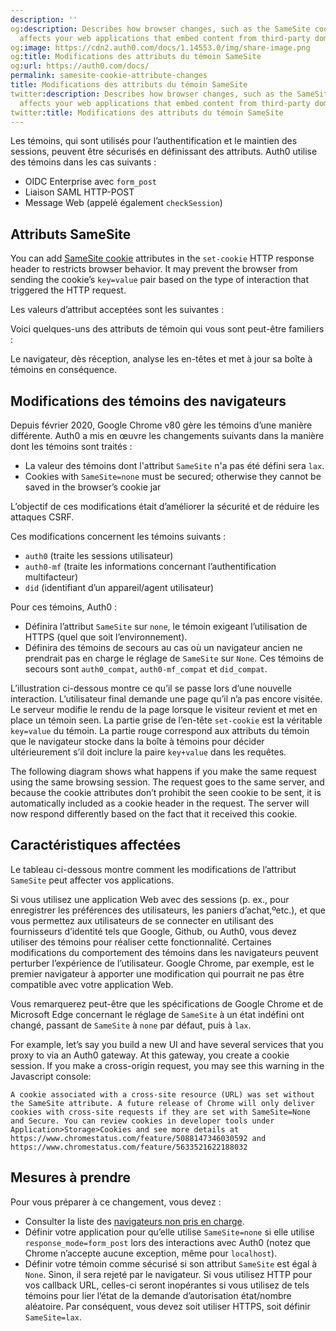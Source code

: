 ```yaml
---
description: ''
og:description: Describes how browser changes, such as the SameSite cookie attribute,
  affects your web applications that embed content from third-party domains.
og:image: https://cdn2.auth0.com/docs/1.14553.0/img/share-image.png
og:title: Modifications des attributs du témoin SameSite
og:url: https://auth0.com/docs/
permalink: samesite-cookie-attribute-changes
title: Modifications des attributs du témoin SameSite
twitter:description: Describes how browser changes, such as the SameSite cookie attribute,
  affects your web applications that embed content from third-party domains.
twitter:title: Modifications des attributs du témoin SameSite
---
```


Les témoins, qui sont utilisés pour l’authentification et le maintien des sessions, peuvent être sécurisés en définissant des attributs. Auth0 utilise des témoins dans les cas suivants :

* OIDC Enterprise avec `form_post`
* Liaison SAML HTTP-POST
* Message Web (appelé également `checkSession`)

## Attributs SameSite

You can add [SameSite cookie](https://developer.mozilla.org/en-US/docs/Web/HTTP/Headers/Set-Cookie/SameSite) attributes in the `set-cookie` HTTP response header to restricts browser behavior. It may prevent the browser from sending the cookie’s `key=value` pair based on the type of interaction that triggered the HTTP request.

Les valeurs d’attribut acceptées sont les suivantes :



Voici quelques-uns des attributs de témoin qui vous sont peut-être familiers :



Le navigateur, dès réception, analyse les en-têtes et met à jour sa boîte à témoins en conséquence.

## Modifications des témoins des navigateurs

Depuis février 2020, Google Chrome v80 gère les témoins d’une manière différente. Auth0 a mis en œuvre les changements suivants dans la manière dont les témoins sont traités :

* La valeur des témoins dont l'attribut `SameSite` n'a pas été défini sera `lax`.
* Cookies with `SameSite=none` must be secured; otherwise they cannot be saved in the browser’s cookie jar

L’objectif de ces modifications était d’améliorer la sécurité et de réduire les attaques CSRF.

Ces modifications concernent les témoins suivants :

* `auth0` (traite les sessions utilisateur)
* `auth0-mf` (traite les informations concernant l’authentification multifacteur)
* `did` (identifiant d’un appareil/agent utilisateur)

Pour ces témoins, Auth0 :

* Définira l’attribut `SameSite` sur `none`, le témoin exigeant l’utilisation de HTTPS (quel que soit l’environnement).
* Définira des témoins de secours au cas où un navigateur ancien ne prendrait pas en charge le réglage de `SameSite` sur `None`. Ces témoins de secours sont `auth0_compat`, `auth0-mf_compat` et `did_compat`.

L’illustration ci-dessous montre ce qu’il se passe lors d’une nouvelle interaction. L’utilisateur final demande une page qu’il n’a pas encore visitée. Le serveur modifie le rendu de la page lorsque le visiteur revient et met en place un témoin seen. La partie grise de l’en-tête `set-cookie` est la véritable `key=value` du témoin. La partie rouge correspond aux attributs du témoin que le navigateur stocke dans la boîte à témoins pour décider ultérieurement s’il doit inclure la paire `key+value` dans les requêtes.

The following diagram shows what happens if you make the same request using the same browsing session. The request goes to the same server, and because the cookie attributes don’t prohibit the seen cookie to be sent, it is automatically included as a cookie header in the request. The server will now respond differently based on the fact that it received this cookie.

## Caractéristiques affectées

Le tableau ci-dessous montre comment les modifications de l’attribut `SameSite` peut affecter vos applications.



Si vous utilisez une application Web avec des sessions (p. ex., pour enregistrer les préférences des utilisateurs, les paniers d’achat,ºetc.), et que vous permettez aux utilisateurs de se connecter en utilisant des fournisseurs d’identité tels que Google, Github, ou Auth0, vous devez utiliser des témoins pour réaliser cette fonctionnalité. Certaines modifications du comportement des témoins dans les navigateurs peuvent perturber l’expérience de l’utilisateur. Google Chrome, par exemple, est le premier navigateur à apporter une modification qui pourrait ne pas être compatible avec votre application Web.

Vous remarquerez peut-être que les spécifications de Google Chrome et de Microsoft Edge concernant le réglage de `SameSite` à un état indéfini ont changé, passant de `SameSite` à `none` par défaut, puis à `lax`.

For example, let’s say you build a new UI and have several services that you proxy to via an Auth0 gateway. At this gateway, you create a cookie session. If you make a cross-origin request, you may see this warning in the Javascript console:

`A cookie associated with a cross-site resource (URL) was set without the SameSite attribute. A future release of Chrome will only deliver cookies with cross-site requests if they are set with SameSite=None and Secure. You can review cookies in developer tools under Application>Storage>Cookies and see more details at https://www.chromestatus.com/feature/5088147346030592 and https://www.chromestatus.com/feature/5633521622188032`

## Mesures à prendre

Pour vous préparer à ce changement, vous devez :

* Consulter la liste des [navigateurs non pris en charge](https://www.chromium.org/updates/same-site/incompatible-clients).
* Définir votre application pour qu’elle utilise `SameSite=none` si elle utilise `response_mode=form_post` lors des interactions avec Auth0 (notez que Chrome n’accepte aucune exception, même pour `localhost`).
* Définir votre témoin comme sécurisé si son attribut `SameSite` est égal à `None`. Sinon, il sera rejeté par le navigateur. Si vous utilisez HTTP pour vos callback URL, celles-ci seront inopérantes si vous utilisez de tels témoins pour lier l’état de la demande d’autorisation état/nombre aléatoire. Par conséquent, vous devez soit utiliser HTTPS, soit définir `SameSite=lax`.